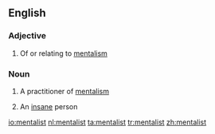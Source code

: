 ==English==

===Adjective===
{{en-adj}}

# Of or relating to [[mentalism]]

===Noun===
{{en-noun}}

# A practitioner of [[mentalism]]
# {{context|slang}} An [[insane]] person

[[io:mentalist]]
[[nl:mentalist]]
[[ta:mentalist]]
[[tr:mentalist]]
[[zh:mentalist]]